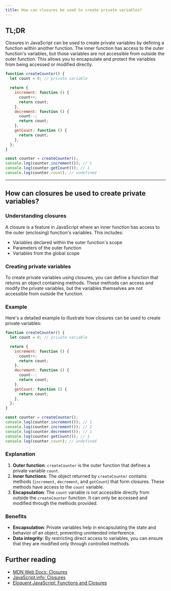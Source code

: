 ```yaml
---
title: How can closures be used to create private variables?
---
```


## TL;DR

Closures in JavaScript can be used to create private variables by defining a function within another function. The inner function has access to the outer function's variables, but those variables are not accessible from outside the outer function. This allows you to encapsulate and protect the variables from being accessed or modified directly.

```js
function createCounter() {
  let count = 0; // private variable

  return {
    increment: function () {
      count++;
      return count;
    },
    decrement: function () {
      count--;
      return count;
    },
    getCount: function () {
      return count;
    },
  };
}

const counter = createCounter();
console.log(counter.increment()); // 1
console.log(counter.getCount()); // 1
console.log(counter.count); // undefined
```

---

## How can closures be used to create private variables?

### Understanding closures

A closure is a feature in JavaScript where an inner function has access to the outer (enclosing) function's variables. This includes:

- Variables declared within the outer function's scope
- Parameters of the outer function
- Variables from the global scope

### Creating private variables

To create private variables using closures, you can define a function that returns an object containing methods. These methods can access and modify the private variables, but the variables themselves are not accessible from outside the function.

### Example

Here's a detailed example to illustrate how closures can be used to create private variables:

```js
function createCounter() {
  let count = 0; // private variable

  return {
    increment: function () {
      count++;
      return count;
    },
    decrement: function () {
      count--;
      return count;
    },
    getCount: function () {
      return count;
    },
  };
}

const counter = createCounter();
console.log(counter.increment()); // 1
console.log(counter.increment()); // 2
console.log(counter.decrement()); // 1
console.log(counter.getCount()); // 1
console.log(counter.count); // undefined
```

### Explanation

1. **Outer function**: `createCounter` is the outer function that defines a private variable `count`.
2. **Inner functions**: The object returned by `createCounter` contains methods (`increment`, `decrement`, and `getCount`) that form closures. These methods have access to the `count` variable.
3. **Encapsulation**: The `count` variable is not accessible directly from outside the `createCounter` function. It can only be accessed and modified through the methods provided.

### Benefits

- **Encapsulation**: Private variables help in encapsulating the state and behavior of an object, preventing unintended interference.
- **Data integrity**: By restricting direct access to variables, you can ensure that they are modified only through controlled methods.

## Further reading

- [MDN Web Docs: Closures](https://developer.mozilla.org/en-US/docs/Web/JavaScript/Closures)
- [JavaScript.info: Closures](https://javascript.info/closure)
- [Eloquent JavaScript: Functions and Closures](https://eloquentjavascript.net/03_functions.html#h_jxlmhe5yFI)
